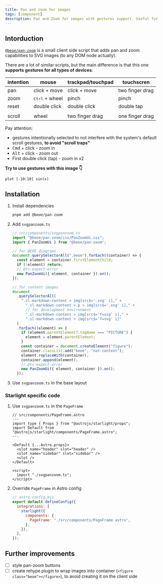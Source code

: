 ```yaml
---
title: Pan and zoom for images
tags: [component]
description: Pan and Zoom for images with gestures support. Useful for SVG images and diagrams
---
```


## Intorduction

[`@beoe/pan-zoom`](https://github.com/stereobooster/beoe/tree/main/packages/pan-zoom) is a small client side script that adds pan and zoom capabilities to SVG images (to any DOM node actually).

There are a lot of similar scripts, but the main difference is that this one **supports gestures for all types of devices**:

| intention | mouse                   | trackpad/touchpad | touchscren      |
| --------- | ----------------------- | ----------------- | --------------- |
| pan       | click + move            | click + move      | two finger drag |
| zoom      | <kbd>Ctrl</kbd> + wheel | pinch             | pinch           |
| reset     | double click            | double click      | double tap      |
|           |                         |                   |                 |
| scroll    | wheel                   | two finger drag   | one finger drag |

Pay attention:

- gestures intentionally selected to not interfere with the system's default scroll gestures, **to avoid "scroll traps"**
- <kbd>Cmd</kbd> + click - zoom in
- <kbd>Alt</kbd> + click - zoom out
- First double click (tap) - zoom in x2

**Try to use gestures with this image 👇**

```gnuplot
plot [-10:10] sin(x)
```

## Installation


<Steps>

1. Install dependencies

   ```bash
   pnpm add @beoe/pan-zoom
   ```

2. Add `svgpanzoom.ts`

   ```ts
   // src/components/svgpanzoom.ts
   import "@beoe/pan-zoom/css/PanZoomUi.css";
   import { PanZoomUi } from "@beoe/pan-zoom";

   // for BEOE diagrams
   document.querySelectorAll(".beoe").forEach((container) => {
     const element = container.firstElementChild;
     if (!element) return;
     // @ts-expect-error
     new PanZoomUi({ element, container }).on();
   });

   // for content images
   document
     .querySelectorAll(
       ".sl-markdown-content > img[src$='.svg' i]," +
         ".sl-markdown-content > p > img[src$='.svg' i]," +
         // for development environment
         ".sl-markdown-content > img[src$='f=svg' i]," +
         ".sl-markdown-content > img[src$='f=svg' i]"
     )
     .forEach((element) => {
       if (element.parentElement?.tagName === "PICTURE") {
         element = element.parentElement;
       }
       const container = document.createElement("figure");
       container.classList.add("beoe", "not-content");
       element.replaceWith(container);
       container.append(element);
       // @ts-expect-error
       new PanZoomUi({ element, container }).on();
     });
   ```

3. Use `svgpanzoom.ts` in the base layout

</Steps>

### Starlight specific code

<Steps>

1.  Use `svgpanzoom.ts` in the `PageFrame`

    ```astro {13-15}
    // src/components/PageFrame.astro
    ---
    import type { Props } from "@astrojs/starlight/props";
    import Default from "@astrojs/starlight/components/PageFrame.astro";
    ---

    <Default {...Astro.props}>
      <slot name="header" slot="header" />
      <slot name="sidebar" slot="sidebar" />
      <slot />
    </Default>

    <script>
      import "./svgpanzoom.ts";
    </script>
    ```

2.  Override `PageFrame` in Astro config

    ```js {6}
    // astro.config.mjs
    export default defineConfig({
      integrations: [
        starlight({
          components: {
            PageFrame: "./src/components/PageFrame.astro",
          },
        }),
      ],
    });
    ```

</Steps>

## Further improvements

- [ ] style pan-zoom buttons
- [ ] create rehype plugin to wrap images into container (`<figure class="beoe"></figure>`), to avoid creating it on the client side
